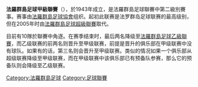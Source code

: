 {{NoteTA
|G1=足球
|1=zh-cn:KI克拉克斯维克;zh-hk:基卡拉斯域卡;zh-tw:KI克拉克斯維克;
|2=zh-cn:戈塔维京人;zh-hk:維京加高泰;zh-tw:戈塔維京人;
}}
{{足球聯賽資料
| name                 = 法羅群島足球甲級聯賽
| image                = 
| pixels               = 
| country              = {{FRO}}
| confed               = [[UEFA|UEFA]]
| founded              = 1943年
| teams                = 10
| promotion            = [[法羅群島足球超級聯賽|法羅群島足球超級聯賽]]
| relegation           = [[法羅群島足球乙級聯賽|法羅群島足球乙級聯賽]]
| level                = 2
| domestic_cup         = [[法羅群島盃|法羅群島盃]]
| international_cup    = 
| season               = 2020年
| champions            = [[維京加高泰|戈塔维京人]]二队（第1次）
| most_successful_club = [[KI克拉克斯维克|KI克拉克斯维克]]二队（12次）
| no_of_titles         = 
| website              = [http://www.football.fo/ 法羅群島足總官網]
| current              = 
}}

'''法羅群島足球甲級聯賽'''（{{lang-fo|1. deild}}），於1943年成立，是法羅群島足球聯賽中第二級別賽事。赛事由[[法羅群島足球協會|法羅群島足球協會]]组织。起初此联赛是法罗群岛足球联赛的最高级别，但在2005年时由[[法羅群島足球超級聯賽|法羅群島足球超級聯賽]]取代。

目前有10隊於聯賽中角逐。在赛季结束时，最后两名降级至[[法羅群島足球乙級聯賽|法羅群島足球乙級聯賽]]，而乙级联赛的前两名则晋升至甲级联赛，前提是晋升的俱乐部在甲级联赛中没有球队。如果有的话，第三名则会晋升至甲级联赛。类似的情况如果一个俱乐部从超级联赛降级至甲级联赛，而在甲级联赛中该俱乐部已有预备队参赛，那么它的预备队则会降级至乙级联赛。

{{Faroes-stub}}

[[Category:法羅群島足球|Category:法羅群島足球]]
[[Category:足球聯賽|Category:足球聯賽]]
